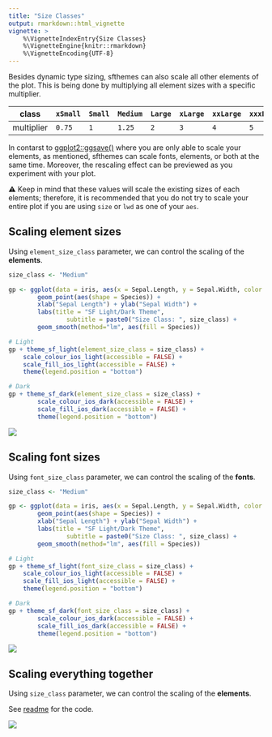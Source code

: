 ```yaml
---
title: "Size Classes"
output: rmarkdown::html_vignette
vignette: >
    %\VignetteIndexEntry{Size Classes}
    %\VignetteEngine{knitr::rmarkdown}
    %\VignetteEncoding{UTF-8}
---
```


Besides dynamic type sizing, sfthemes can also scale all other elements of the plot. This is being done by multiplying all element sizes with a specific multiplier. 

| class      | `xSmall` | `Small` | `Medium` | `Large` | `xLarge` | `xxLarge` | `xxxLarge` |
| ---        | ---    | ---   | ---    | ---   | ---    | ---     | ---      |
| multiplier | `0.75`   | `1`     | `1.25`   | `2`    | `3`      | `4`       | `5`        |

In contarst to [ggplot2::ggsave()](https://ggplot2.tidyverse.org/reference/ggsave.html) where you are only able to scale your 
elements, as mentioned, sfthemes can scale fonts, elements, or both at the same time. Moreover, the rescaling effect can be previewed as you experiment with your plot.

⚠️ Keep in mind that these values will scale the existing sizes of each elements; therefore, it is recommended that you do not try to scale your entire plot if you are using `size` or `lwd` as one of your `aes`.

## Scaling element sizes

Using `element_size_class` parameter, we can control the scaling of the **elements**. 

```R
size_class <- "Medium"

gp <- ggplot(data = iris, aes(x = Sepal.Length, y = Sepal.Width, color = Species)) +
        geom_point(aes(shape = Species)) + 
        xlab("Sepal Length") + ylab("Sepal Width") +
        labs(title = "SF Light/Dark Theme", 
                subtitle = paste0("Size Class: ", size_class) +
        geom_smooth(method="lm", aes(fill = Species))

# Light
gp + theme_sf_light(element_size_class = size_class) +
    scale_colour_ios_light(accessible = FALSE) +
    scale_fill_ios_light(accessible = FALSE) +
    theme(legend.position = "bottom")

# Dark
gp + theme_sf_dark(element_size_class = size_class) +
        scale_colour_ios_dark(accessible = FALSE) +
        scale_fill_ios_dark(accessible = FALSE) +
        theme(legend.position = "bottom")
```

<img src="images/size-classes-element-scaling-animation-light-dark.gif"/>

## Scaling font sizes

Using `font_size_class` parameter, we can control the scaling of the **fonts**.

```R
size_class <- "Medium"

gp <- ggplot(data = iris, aes(x = Sepal.Length, y = Sepal.Width, color = Species)) +
        geom_point(aes(shape = Species)) + 
        xlab("Sepal Length") + ylab("Sepal Width") +
        labs(title = "SF Light/Dark Theme", 
                subtitle = paste0("Size Class: ", size_class) +
        geom_smooth(method="lm", aes(fill = Species))

# Light
gp + theme_sf_light(font_size_class = size_class) +
    scale_colour_ios_light(accessible = FALSE) +
    scale_fill_ios_light(accessible = FALSE) +
    theme(legend.position = "bottom")

# Dark
gp + theme_sf_dark(font_size_class = size_class) +
        scale_colour_ios_dark(accessible = FALSE) +
        scale_fill_ios_dark(accessible = FALSE) +
        theme(legend.position = "bottom")
```

<img src="images/size-classes-font-scaling-animation-light-dark.gif"/>

## Scaling everything together

Using `size_class` parameter, we can control the scaling of the **elements**.

See [readme](../../index.html) for the code.

<img src="../reference/figures/front-page-scaling-animation-light-dark.gif"/>
